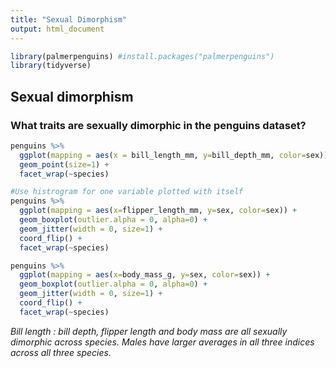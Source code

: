 ```yaml
---
title: "Sexual Dimorphism"
output: html_document
---
```

```r
library(palmerpenguins) #install.packages("palmerpenguins")
library(tidyverse)
```
## Sexual dimorphism

### What traits are sexually dimorphic in the penguins dataset? 
```r
penguins %>%
  ggplot(mapping = aes(x = bill_length_mm, y=bill_depth_mm, color=sex)) +
  geom_point(size=1) +
  facet_wrap(~species)

#Use histrogram for one variable plotted with itself
penguins %>%
  ggplot(mapping = aes(x=flipper_length_mm, y=sex, color=sex)) +
  geom_boxplot(outlier.alpha = 0, alpha=0) +
  geom_jitter(width = 0, size=1) +
  coord_flip() +
  facet_wrap(~species)

penguins %>%
  ggplot(mapping = aes(x=body_mass_g, y=sex, color=sex)) +
  geom_boxplot(outlier.alpha = 0, alpha=0) +
  geom_jitter(width = 0, size=1) +
  coord_flip() +
  facet_wrap(~species)
```

*Bill length : bill depth, flipper length and body mass are all sexually dimorphic across species. Males have larger averages in all three indices across all three species.*
